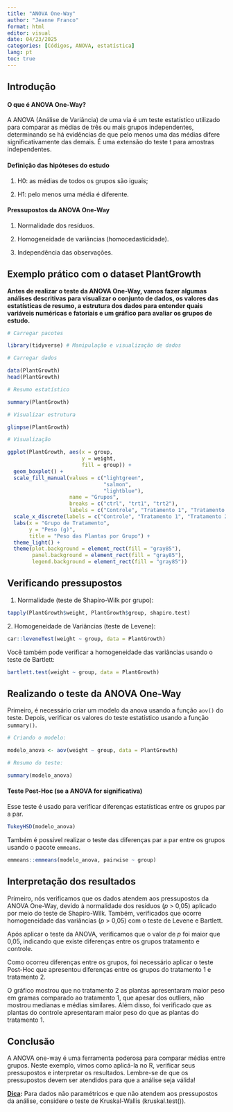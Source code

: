 ---
title: "ANOVA One-Way"
author: "Jeanne Franco"
format: html
editor: visual
date: 04/23/2025
categories: [Códigos, ANOVA, estatística]
lang: pt
toc: true
---

## Introdução

#### **O que é ANOVA One-Way?**

A ANOVA (Análise de Variância) de uma via é um teste estatístico utilizado para comparar as médias de três ou mais grupos independentes, determinando se há evidências de que pelo menos uma das médias difere significativamente das demais. É uma extensão do teste t para amostras independentes.

#### **Definição das hipóteses do estudo**

1.  H0: as médias de todos os grupos são iguais;

2.  H1: pelo menos uma média é diferente.

#### **Pressupostos da ANOVA One-Way**

1.  Normalidade dos resíduos.

2.  Homogeneidade de variâncias (homocedasticidade).

3.  Independência das observações.

## Exemplo prático com o dataset PlantGrowth

**Antes de realizar o teste da ANOVA One-Way, vamos fazer algumas análises descritivas para visualizar o conjunto de dados, os valores das estatísticas de resumo, a estrutura dos dados para entender quais variáveis numéricas e fatoriais e um gráfico para avaliar os grupos de estudo.**

```{r, message=FALSE, warning=FALSE}
# Carregar pacotes

library(tidyverse) # Manipulação e visualização de dados

# Carregar dados

data(PlantGrowth)
head(PlantGrowth)

# Resumo estatístico

summary(PlantGrowth)

# Visualizar estrutura

glimpse(PlantGrowth)

# Visualização 

ggplot(PlantGrowth, aes(x = group, 
                        y = weight, 
                        fill = group)) +
  geom_boxplot() +
  scale_fill_manual(values = c("lightgreen", 
                               "salmon", 
                               "lightblue"),
                    name = "Grupos",
                    breaks = c("ctrl", "trt1", "trt2"),
                    labels = c("Controle", "Tratamento 1", "Tratamento 2")) +
  scale_x_discrete(labels = c("Controle", "Tratamento 1", "Tratamento 2")) +
  labs(x = "Grupo de Tratamento",
       y = "Peso (g)",
       title = "Peso das Plantas por Grupo") +
  theme_light() +
  theme(plot.background = element_rect(fill = "gray85"),
        panel.background = element_rect(fill = "gray85"),
        legend.background = element_rect(fill = "gray85"))

```

## Verificando pressupostos

1.  Normalidade (teste de Shapiro-Wilk por grupo):

```{r, warning=FALSE, message=FALSE}
tapply(PlantGrowth$weight, PlantGrowth$group, shapiro.test)
```

2\. Homogeneidade de Variâncias (teste de Levene):

```{r warning=FALSE, message=FALSE}
car::leveneTest(weight ~ group, data = PlantGrowth)
```

Você também pode verificar a homogeneidade das variâncias usando o teste de Bartlett:

```{r warning=FALSE, message=FALSE}
bartlett.test(weight ~ group, data = PlantGrowth)
```

## Realizando o teste da ANOVA One-Way

Primeiro, é necessário criar um modelo da anova usando a função `aov()` do teste. Depois, verificar os valores do teste estatístico usando a função `summary()`.

```{r warning=FALSE, message=FALSE}
# Criando o modelo:

modelo_anova <- aov(weight ~ group, data = PlantGrowth)

# Resumo do teste:

summary(modelo_anova)
```

#### **Teste Post-Hoc (se a ANOVA for significativa)**

Esse teste é usado para verificar diferenças estatísticas entre os grupos par a par.

```{r warning=FALSE, message=FALSE}
TukeyHSD(modelo_anova)
```

Também é possível realizar o teste das diferenças par a par entre os grupos usando o pacote `emmeans`.

```{r warning=FALSE, message=FALSE}
emmeans::emmeans(modelo_anova, pairwise ~ group)
```

## Interpretação dos resultados

Primeiro, nós verificamos que os dados atendem aos pressupostos da ANOVA One-Way, devido à normalidade dos resíduos (*p* \> 0,05) aplicado por meio do teste de Shapiro-Wilk. Também, verificados que ocorre homogeneidade das variâncias (*p* \> 0,05) com o teste de Levene e Bartlett.

Após aplicar o teste da ANOVA, verificamos que o valor de *p* foi maior que 0,05, indicando que existe diferenças entre os grupos tratamento e controle.

Como ocorreu diferenças entre os grupos, foi necessário aplicar o teste Post-Hoc que apresentou diferenças entre os grupos do tratamento 1 e tratamento 2.

O gráfico mostrou que no tratamento 2 as plantas apresentaram maior peso em gramas comparado ao tratamento 1, que apesar dos outliers, não mostrou medianas e médias similares. Além disso, foi verificado que as plantas do controle apresentaram maior peso do que as plantas do tratamento 1.

## Conclusão

A ANOVA one-way é uma ferramenta poderosa para comparar médias entre grupos. Neste exemplo, vimos como aplicá-la no R, verificar seus pressupostos e interpretar os resultados. Lembre-se de que os pressupostos devem ser atendidos para que a análise seja válida!

[**Dica**]{.underline}**:** Para dados não paramétricos e que não atendem aos pressupostos da análise, considere o teste de Kruskal-Wallis (kruskal.test()).

